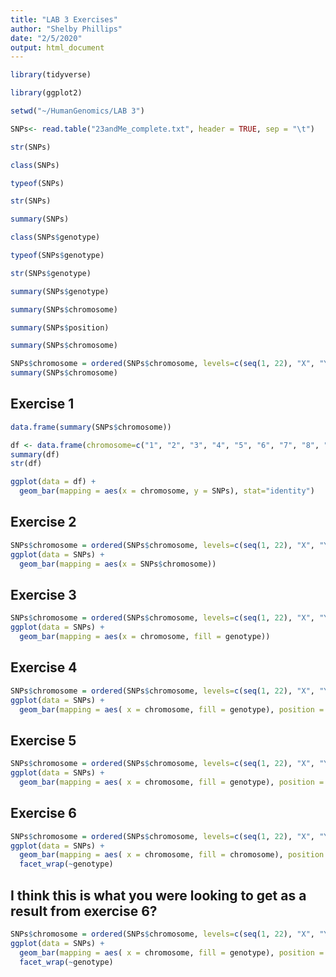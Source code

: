 ```yaml
---
title: "LAB 3 Exercises"
author: "Shelby Phillips"
date: "2/5/2020"
output: html_document
---
```

```r
library(tidyverse)
```


```r
library(ggplot2)
```

```r
setwd("~/HumanGenomics/LAB 3")
```
```r
SNPs<- read.table("23andMe_complete.txt", header = TRUE, sep = "\t")
```


```r
str(SNPs)
```
```r
class(SNPs)
```

```r
typeof(SNPs)
```
```r
str(SNPs)
```
```r
summary(SNPs)
```
```r
class(SNPs$genotype)
```
```r
typeof(SNPs$genotype)
```
```r
str(SNPs$genotype)
```
```r
summary(SNPs$genotype)
```
```r
summary(SNPs$chromosome)
```
```r
summary(SNPs$position)
```
```r
summary(SNPs$chromosome)
```
```r
SNPs$chromosome = ordered(SNPs$chromosome, levels=c(seq(1, 22), "X", "Y", "MT"))
summary(SNPs$chromosome)
```
## Exercise 1

```r
data.frame(summary(SNPs$chromosome))
```
```r
df <- data.frame(chromosome=c("1", "2", "3", "4", "5", "6", "7", "8", "9", "10", "11", "12", "13", "14", "15", "16", "17", "18", "19", "20", "21", "22", "X", "Y", "MT"), SNPs=c("76909", "77346", "63285", "55017", "56019", "63245", "50965", "49215", "42969", "50322", "47972", "47125", "36078", "30818", "28400", "30167", "26688", "27971", "18533", "23834", "13404", "14100", "26007", "1766", "2459"), stringsAsFactors=FALSE)
summary(df)
str(df)
```
```r
ggplot(data = df) + 
  geom_bar(mapping = aes(x = chromosome, y = SNPs), stat="identity")
```

## Exercise 2

```r
SNPs$chromosome = ordered(SNPs$chromosome, levels=c(seq(1, 22), "X", "Y", "MT"))
ggplot(data = SNPs) + 
  geom_bar(mapping = aes(x = SNPs$chromosome))
```

## Exercise 3

```r
SNPs$chromosome = ordered(SNPs$chromosome, levels=c(seq(1, 22), "X", "Y", "MT"))
ggplot(data = SNPs) + 
  geom_bar(mapping = aes(x = chromosome, fill = genotype))
```

## Exercise 4

```r
SNPs$chromosome = ordered(SNPs$chromosome, levels=c(seq(1, 22), "X", "Y", "MT"))
ggplot(data = SNPs) + 
  geom_bar(mapping = aes( x = chromosome, fill = genotype), position = "fill", color = "black")
```

## Exercise 5

```r
SNPs$chromosome = ordered(SNPs$chromosome, levels=c(seq(1, 22), "X", "Y", "MT"))
ggplot(data = SNPs) + 
  geom_bar(mapping = aes( x = chromosome, fill = genotype), position = "dodge", color = "black")
```

## Exercise 6

```r
SNPs$chromosome = ordered(SNPs$chromosome, levels=c(seq(1, 22), "X", "Y", "MT"))
ggplot(data = SNPs) + 
  geom_bar(mapping = aes( x = chromosome, fill = chromosome), position = "dodge", color = "black") +
  facet_wrap(~genotype)
```
## I think this is what you were looking to get as a result from exercise 6?
```r
SNPs$chromosome = ordered(SNPs$chromosome, levels=c(seq(1, 22), "X", "Y", "MT"))
ggplot(data = SNPs) + 
  geom_bar(mapping = aes( x = chromosome, fill = genotype), position = "dodge", color = "black") +
  facet_wrap(~genotype)
```



